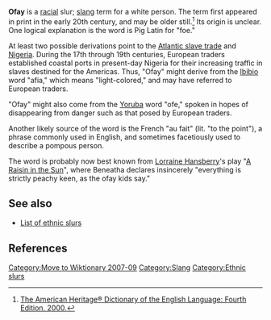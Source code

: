 [[Category:Move to Wiktionary 2007-09]]
'''Ofay''' is a [[race|racial]] slur; [[slang]] term for a white person.  The term first appeared in print in the early 20th century, and may be older still.<ref>[http://www.bartleby.com/61/67/O0036700.html The American Heritage® Dictionary of the English Language: Fourth Edition.  2000.]</ref>  Its origin is unclear. One logical explanation is the word is Pig Latin for "foe."

At least two possible derivations point to the [[Atlantic slave trade]] and [[Nigeria]].  During the 17th through 19th centuries, European traders established coastal ports in present-day Nigeria for their increasing traffic in slaves destined for the Americas.  Thus, "Ofay" might derive from the [[Ibibio language|Ibibio]] word "afia," which means "light-colored," and may have referred to European traders.  

"Ofay" might also come from the [[Yoruba language|Yoruba]] word "ofe," spoken in hopes of disappearing from danger such as that posed by European traders.

Another likely source of the word is the French "au fait" (lit. "to the point"), a phrase commonly used in English, and sometimes facetiously used to describe a pompous person.

The word is probably now best known from [[Lorraine Hansberry]]'s play "[[A Raisin in the Sun]]", where Beneatha declares insincerely "everything is strictly peachy keen, as the ofay kids say."

==See also==
*[[List of ethnic slurs]] 

==References==
<references/>

[[Category:Slang]]
[[Category:Ethnic slurs]]